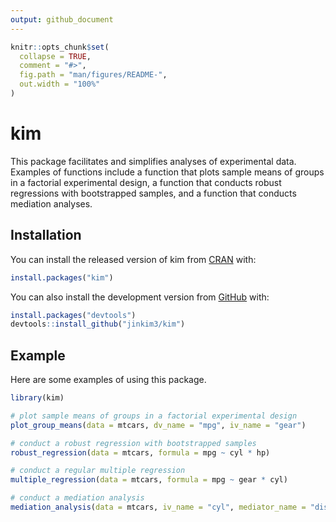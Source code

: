 ```yaml
---
output: github_document
---
```


<!-- README.md is generated from README.Rmd. Please edit that file -->

```r
knitr::opts_chunk$set(
  collapse = TRUE,
  comment = "#>",
  fig.path = "man/figures/README-",
  out.width = "100%"
)
```
# kim

<!-- badges: start -->
<!-- badges: end -->

This package facilitates and simplifies analyses of experimental data. 
Examples of functions include a function that plots sample means of groups 
in a factorial experimental design, a function that conducts robust 
regressions with bootstrapped samples, and a function that conducts 
mediation analyses.

## Installation

You can install the released version of kim 
from [CRAN](https://CRAN.R-project.org) with:

``` r
install.packages("kim")
```

You can also install the development version from
[GitHub](https://github.com/) with:

``` r
install.packages("devtools")
devtools::install_github("jinkim3/kim")
```

## Example

Here are some examples of using this package.

```r
library(kim)

# plot sample means of groups in a factorial experimental design
plot_group_means(data = mtcars, dv_name = "mpg", iv_name = "gear")

# conduct a robust regression with bootstrapped samples
robust_regression(data = mtcars, formula = mpg ~ cyl * hp)

# conduct a regular multiple regression
multiple_regression(data = mtcars, formula = mpg ~ gear * cyl)

# conduct a mediation analysis
mediation_analysis(data = mtcars, iv_name = "cyl", mediator_name = "disp", dv_name = "mpg")
```
